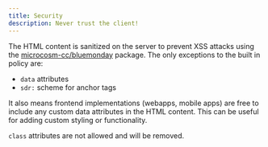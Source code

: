 ```yaml
---
title: Security
description: Never trust the client!
---
```


The HTML content is sanitized on the server to prevent XSS attacks using the [microcosm-cc/bluemonday](https://github.com/microcosm-cc/bluemonday) package. The only exceptions to the built in policy are:

- `data` attributes
- `sdr:` scheme for anchor tags

It also means frontend implementations (webapps, mobile apps) are free to include any custom data attributes in the HTML content. This can be useful for adding custom styling or functionality.

`class` attributes are not allowed and will be removed.
